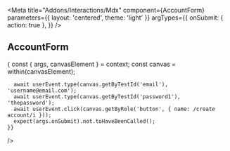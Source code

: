 

<Meta
  title="Addons/Interactions/Mdx"
  component={AccountForm}
  parameters={{ layout: 'centered', theme: 'light' }}
  argTypes={{
    onSubmit: { action: true },
  }}
/>

## AccountForm

<Canvas>
  <Story
    name="StandardEmailFilled"
    args={{
      passwordVerification: false,
    }}
    play={async (context) => {
      const { args, canvasElement } = context;
      const canvas = within(canvasElement);

      await userEvent.type(canvas.getByTestId('email'), 'username@email.com');
      await userEvent.type(canvas.getByTestId('password1'), 'thepassword');
      await userEvent.click(canvas.getByRole('button', { name: /create account/i }));
      expect(args.onSubmit).not.toHaveBeenCalled();
    }}

/>

</Canvas>
